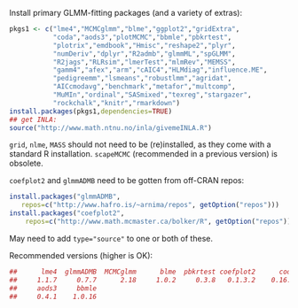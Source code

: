 Install primary GLMM-fitting packages (and a variety of extras):

```r
pkgs1 <- c("lme4","MCMCglmm","blme","ggplot2","gridExtra",
           "coda","aods3","plotMCMC","bbmle","pbkrtest",
           "plotrix","emdbook","Hmisc","reshape2","plyr",
           "numDeriv","dplyr","R2admb","glmmML","spGLMM",
           "R2jags","RLRsim","lmerTest","mlmRev","MEMSS",
           "gamm4","afex","arm","cAIC4","HLMdiag","influence.ME",
           "pedigreemm","lsmeans","robustlmm","agridat",
           "AICcmodavg","benchmark","metafor","multcomp",
           "MuMIn","ordinal","SASmixed","texreg","stargazer",
           "rockchalk","knitr","rmarkdown")
install.packages(pkgs1,dependencies=TRUE)
## get INLA:
source("http://www.math.ntnu.no/inla/givemeINLA.R")
```

`grid`, `nlme`, `MASS` should not need to be (re)installed, as they come with a standard R installation.  `scapeMCMC` (recommended in a previous version) is obsolete.

`coefplot2` and `glmmADMB` need to be gotten from off-CRAN repos:

```r
install.packages("glmmADMB",
   repos=c("http://www.hafro.is/~arnima/repos", getOption("repos")))
install.packages("coefplot2",
    repos=c("http://www.math.mcmaster.ca/bolker/R", getOption("repos"))
```
May need to add `type="source"` to one or both of these.

Recommended versions (higher is OK):
```r
##      lme4  glmmADMB  MCMCglmm      blme  pbkrtest coefplot2      coda
##     1.1.7     0.7.7      2.18     1.0.2     0.3.8   0.1.3.2    0.16.1
##     aods3     bbmle
##     0.4.1    1.0.16
```
